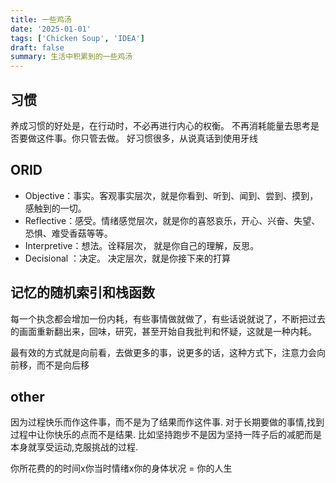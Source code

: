 ```yaml
---
title: 一些鸡汤
date: '2025-01-01'
tags: ['Chicken Soup', 'IDEA']
draft: false
summary: 生活中积累到的一些鸡汤
---
```


## 习惯

养成习惯的好处是，在行动时，不必再进行内心的权衡。
不再消耗能量去思考是否要做这件事。你只管去做。
好习惯很多，从说真话到使用牙线

## ORID

- Objective：事实。客观事实层次，就是你看到、听到、闻到、尝到、摸到，感触到的一切。
- Reflective：感受。情绪感觉层次，就是你的喜怒哀乐，开心、兴奋、失望、恐惧、难受香菇等等。
- Interpretive：想法。诠释层次， 就是你自己的理解，反思。
- Decisional ：决定。 决定层次，就是你接下来的打算

## 记忆的随机索引和栈函数

每一个执念都会增加一份内耗，有些事情做就做了，有些话说就说了，不断把过去的画面重新翻出来，回味，研究，甚至开始自我批判和怀疑，这就是一种内耗。

最有效的方式就是向前看，去做更多的事，说更多的话，这种方式下，注意力会向前移，而不是向后移

## other

因为过程快乐而作这件事，而不是为了结果而作这件事.
对于长期要做的事情,找到过程中让你快乐的点而不是结果. 比如坚持跑步不是因为坚持一阵子后的减肥而是本身就享受运动,克服挑战的过程.

你所花费的的时间x你当时情绪x你的身体状况 = 你的人生
